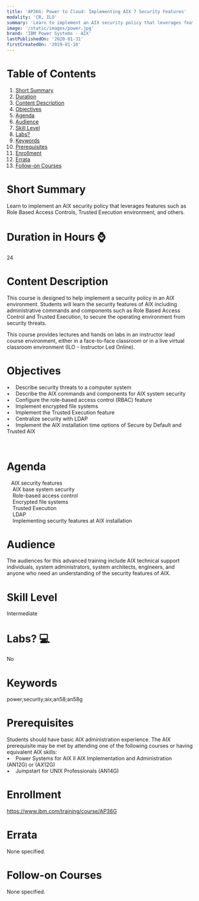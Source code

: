 ```yaml
---
title: 'AP36G: Power to Cloud: Implementing AIX 7 Security Features'
modality: 'CR, ILO'
summary: 'Learn to implement an AIX security policy that leverages features such as Role Based Access Controls, Trusted Execution environment, and others.'
image: '/static/images/power.jpg'
brand: 'IBM Power Systems - AIX'
lastPublishedOn: '2020-01-31'
firstCreatedOn: '2019-01-10'
---
```

# Table of Contents
1.  [Short Summary](#short-summary)
2.  [Duration](#duration-in-hours-)
3.  [Content Description](#content-description)
4.  [Objectives](#objectives)
5.  [Agenda](#agenda)
6.  [Audience](#audience)
7.  [Skill Level](#skill-level)
8.  [Labs?](#labs-)
9.  [Keywords](#keywords)
10. [Prerequisites](#prerequisites)
11. [Enrollment](#enrollment)
12. [Errata](#errata)
13. [Follow-on Courses](#follow-on-courses)

# Short Summary
Learn to implement an AIX security policy that leverages features such as Role Based Access Controls, Trusted Execution environment, and others.

# Duration in Hours ⌚
24

# Content Description
<p>This course is designed to help implement a security policy in an AIX environment. Students will learn the security features of AIX including administrative commands and components such as Role Based Access Control and Trusted Execution, to secure the operating environment from security threats.</p>

<p>This course provides lectures and hands on labs in an instructor lead course environment, either in a face-to-face classroom or in a live virtual classroom environment (ILO - Instructor Led Online).</p>

# Objectives
<p>&bull;&nbsp;&nbsp; &nbsp;Describe security threats to a computer system<br />
&bull;&nbsp;&nbsp; &nbsp;Describe the AIX commands and components for AIX system security<br />
&bull;&nbsp;&nbsp; &nbsp;Configure the role-based access control (RBAC) feature<br />
&bull;&nbsp;&nbsp; &nbsp;Implement encrypted file systems<br />
&bull;&nbsp;&nbsp; &nbsp;Implement the Trusted Execution feature<br />
&bull;&nbsp;&nbsp; &nbsp;Centralize security with LDAP<br />
&bull;&nbsp;&nbsp; &nbsp;Implement the AIX installation time options of Secure by Default and Trusted AIX</p>

<p>&nbsp;</p>

# Agenda
<p>&nbsp;&nbsp; AIX security features<br />&nbsp;&nbsp;&nbsp; AIX base system security<br />&nbsp;&nbsp;&nbsp; Role-based access control<br />&nbsp;&nbsp;&nbsp; Encrypted file systems<br />&nbsp;&nbsp;&nbsp; Trusted Execution<br />&nbsp;&nbsp;&nbsp; LDAP<br />&nbsp;&nbsp;&nbsp; Implementing security features at AIX installation</p>

# Audience
<p>The audiences for this advanced training include AIX technical support individuals, system administrators, system architects, engineers, and anyone who need an understanding of the security features of AIX.</p>

# Skill Level
Intermediate

# Labs? 💻
No

# Keywords
power;security;aix;an58;an58g

# Prerequisites
<p>Students should have basic AIX administration experience. The AIX prerequisite may be met by attending one of the following courses or having equivalent AIX skills:<br />
&bull;&nbsp;&nbsp; &nbsp;Power Systems for AIX II AIX Implementation and Administration (AN12G) or (AX12G)<br />
&bull;&nbsp;&nbsp; &nbsp;Jumpstart for UNIX Professionals (AN14G)</p>

# Enrollment
https://www.ibm.com/training/course/AP36G

# Errata
None specified.

# Follow-on Courses
None specified.

